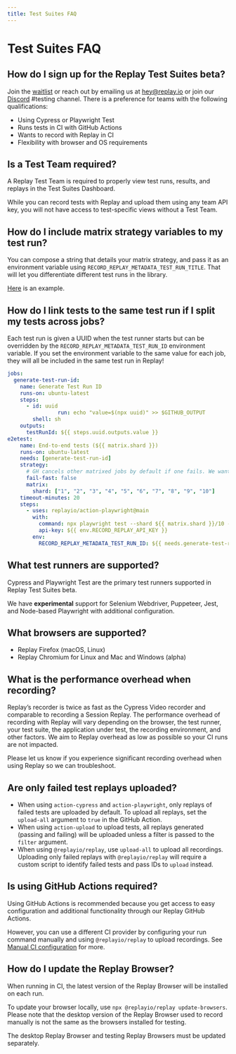 ```yaml
---
title: Test Suites FAQ
---
```

# Test Suites FAQ

## How do I sign up for the Replay Test Suites beta?

Join the [waitlist](https://replayio.typeform.com/to/jTudlerL) or reach out by emailing us at hey@replay.io or join our [Discord](https://replay.io/discord) #testing channel. There is a preference for teams with the following qualifications:

- Using Cypress or Playwright Test
- Runs tests in CI with GitHub Actions
- Wants to record with Replay in CI
- Flexibility with browser and OS requirements

## Is a Test Team required?

A Replay Test Team is required to properly view test runs, results, and replays in the Test Suites Dashboard.

While you can record tests with Replay and upload them using any team API key, you will not have access to test-specific views without a Test Team.

## How do I include matrix strategy variables to my test run?

You can compose a string that details your matrix strategy, and pass it as an environment variable using `RECORD_REPLAY_METADATA_TEST_RUN_TITLE`. That will let you differentiate different test runs in the library.

[Here](https://github.com/replayio/flake/blob/main/.github/workflows/ci.yml#L59) is an example.

## How do I link tests to the same test run if I split my tests across jobs?

Each test run is given a UUID when the test runner starts but can be overridden by the `RECORD_REPLAY_METADATA_TEST_RUN_ID` environment variable. If you set the environment variable to the same value for each job, they will all be included in the same test run in Replay!

```yaml
jobs:
  generate-test-run-id:
    name: Generate Test Run ID
    runs-on: ubuntu-latest
    steps:
      - id: uuid
				run: echo "value=$(npx uuid)" >> $GITHUB_OUTPUT
        shell: sh
    outputs:
      testRunId: ${{ steps.uuid.outputs.value }}
e2etest:
    name: End-to-end tests (${{ matrix.shard }})
    runs-on: ubuntu-latest
    needs: [generate-test-run-id]
    strategy:
      # GH cancels other matrixed jobs by default if one fails. We want all E2E jobs to complete.
      fail-fast: false
      matrix:
        shard: ["1", "2", "3", "4", "5", "6", "7", "8", "9", "10"]
    timeout-minutes: 20
    steps:
      - uses: replayio/action-playwright@main
        with:
          command: npx playwright test --shard ${{ matrix.shard }}/10 --reporter=@replayio/playwright/reporter,line
          api-key: ${{ env.RECORD_REPLAY_API_KEY }}
        env:
          RECORD_REPLAY_METADATA_TEST_RUN_ID: ${{ needs.generate-test-run-id.outputs.testRunId }}
```

## What test runners are supported?

Cypress and Playwright Test are the primary test runners supported in Replay Test Suites beta. 

We have **experimental** support for Selenium Webdriver, Puppeteer, Jest, and Node-based Playwright with additional configuration.

## What browsers are supported?

- Replay Firefox (macOS, Linux)
- Replay Chromium for Linux and Mac and Windows (alpha)

## What is the performance overhead when recording?

Replay’s recorder is twice as fast as the Cypress Video recorder and comparable to recording a Session Replay. The performance overhead of recording with Replay will vary depending on the browser, the test runner, your test suite, the application under test, the recording environment, and other factors. We aim to Replay overhead as low as possible so your CI runs are not impacted.

Please let us know if you experience significant recording overhead when using Replay so we can troubleshoot. 

## Are only failed test replays uploaded?

- When using `action-cypress` and `action-playwright`, only replays of failed tests are uploaded by default. To upload all replays, set the `upload-all` argument to `true` in the GitHub Action.
- When using `action-upload` to upload tests, all replays generated (passing and failing) will be uploaded unless a filter is passed to the `filter` argument.
- When using `@replayio/replay`, use `upload-all` to upload all recordings. Uploading only failed replays with `@replayio/replay` will require a custom script to identify failed tests and pass IDs to `upload` instead.

## Is using GitHub Actions required?

Using GitHub Actions is recommended because you get access to easy configuration and additional functionality through our Replay GitHub Actions.

However, you can use a different CI provider by configuring your run command manually and using `@replayio/replay` to upload recordings. See [Manual CI configuration](/test-suites/cypress/continuous-integration/other-ci-providers) for more.

## How do I update the Replay Browser?

When running in CI, the latest version of the Replay Browser will be installed on each run.

To update your browser locally, use `npx @replayio/replay update-browsers`. Please note that the desktop version of the Replay Browser used to record manually is not the same as the browsers installed for testing.

The desktop Replay Browser and testing Replay Browsers must be updated separately.